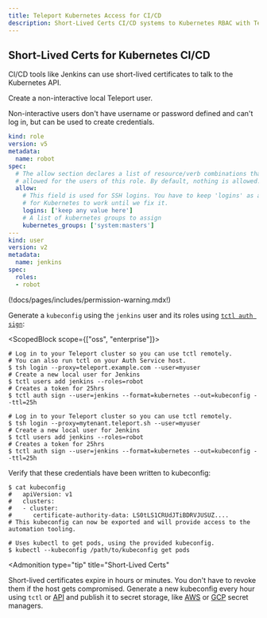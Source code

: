 ```yaml
---
title: Teleport Kubernetes Access for CI/CD
description: Short-Lived Certs CI/CD systems to Kubernetes RBAC with Teleport.
---
```


## Short-Lived Certs for Kubernetes CI/CD

CI/CD tools like Jenkins can use short-lived certificates to talk to the Kubernetes API.

Create a non-interactive local Teleport user. 

Non-interactive users don't have username or password defined and can't log in, but can be used
to create credentials.

```yaml
kind: role
version: v5
metadata:
  name: robot
spec:
  # The allow section declares a list of resource/verb combinations that are
  # allowed for the users of this role. By default, nothing is allowed.
  allow:
    # This field is used for SSH logins. You have to keep 'logins' as a non-empty random value
    # for Kubernetes to work until we fix it.
    logins: ['keep any value here']
    # A list of kubernetes groups to assign
    kubernetes_groups: ['system:masters']
---
kind: user
version: v2
metadata:
  name: jenkins
spec:
  roles:
  - robot
```

(!docs/pages/includes/permission-warning.mdx!)

Generate a `kubeconfig` using the `jenkins` user and its roles using [`tctl auth sign`](../../setup/reference/cli.mdx#tctl-auth-sign):

<ScopedBlock scope={["oss", "enterprise"]}>

```code
# Log in to your Teleport cluster so you can use tctl remotely.
# You can also run tctl on your Auth Service host.
$ tsh login --proxy=teleport.example.com --user=myuser
# Create a new local user for Jenkins
$ tctl users add jenkins --roles=robot
# Creates a token for 25hrs
$ tctl auth sign --user=jenkins --format=kubernetes --out=kubeconfig --ttl=25h
```

</ScopedBlock>
<ScopedBlock scope={["cloud"]}>

```code
# Log in to your Teleport cluster so you can use tctl remotely.
$ tsh login --proxy=mytenant.teleport.sh --user=myuser
# Create a new local user for Jenkins
$ tctl users add jenkins --roles=robot
# Creates a token for 25hrs
$ tctl auth sign --user=jenkins --format=kubernetes --out=kubeconfig --ttl=25h
```

</ScopedBlock>

Verify that these credentials have been written to kubeconfig:

```code
$ cat kubeconfig
#   apiVersion: v1
#   clusters:
#   - cluster:
#      certificate-authority-data: LS0tLS1CRUdJTiBDRVJUSUZ....
# This kubeconfig can now be exported and will provide access to the automation tooling.

# Uses kubectl to get pods, using the provided kubeconfig.
$ kubectl --kubeconfig /path/to/kubeconfig get pods
```

<Admonition
  type="tip"
  title="Short-Lived Certs"
>
  Short-lived certificates expire in hours or minutes. You don't have to revoke them if the host gets compromised.
  Generate a new kubeconfig every hour using `tctl` or [API](../../api/introduction.mdx)
  and publish it to secret storage, like [AWS](https://aws.amazon.com/secrets-manager/) or
  [GCP](https://cloud.google.com/secret-manager) secret managers.
</Admonition>
